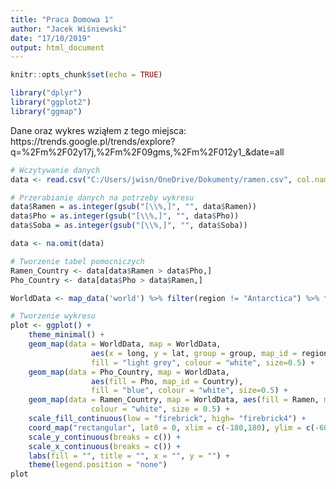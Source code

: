 ---
title: "Praca Domowa 1"
author: "Jacek Wiśniewski"
date: "17/10/2019"
output: html_document
---

```{r setup, include=FALSE}
knitr::opts_chunk$set(echo = TRUE)
```
```{r, echo=FALSE, include=FALSE}

library("dplyr")
library("ggplot2")
library("ggmap")
```
Dane oraz wykres wziąłem z tego miejsca:
https://trends.google.pl/trends/explore?q=%2Fm%2F02y17j,%2Fm%2F09gms,%2Fm%2F012y1_&date=all
```{r, warning=FALSE}
# Wczytywanie danych
data <- read.csv("C:/Users/jwisn/OneDrive/Dokumenty/ramen.csv", col.names = c("Country", "Pho", "Ramen", "Soba"), skip = 2)

# Przerabianie danych na potrzeby wykresu 
data$Ramen = as.integer(gsub("[\\%,]", "", data$Ramen))
data$Pho = as.integer(gsub("[\\%,]", "", data$Pho))
data$Soba = as.integer(gsub("[\\%,]", "", data$Soba))

data <- na.omit(data)

# Tworzenie tabel pomocniczych
Ramen_Country <- data[data$Ramen > data$Pho,]
Pho_Country <- data[data$Pho > data$Ramen,]

WorldData <- map_data('world') %>% filter(region != "Antarctica") %>% fortify

# Tworzenie wykresu
plot <- ggplot() +
    theme_minimal() +
    geom_map(data = WorldData, map = WorldData,
                  aes(x = long, y = lat, group = group, map_id = region),
                  fill = "light grey", colour = "white", size=0.5) +
    geom_map(data = Pho_Country, map = WorldData,
                  aes(fill = Pho, map_id = Country),
                  fill = "blue", colour = "white", size=0.5) +
    geom_map(data = Ramen_Country, map = WorldData, aes(fill = Ramen, map_id = Country),
                  colour = "white", size = 0.5) +
    scale_fill_continuous(low = "firebrick", high= "firebrick4") +
    coord_map("rectangular", lat0 = 0, xlim = c(-180,180), ylim = c(-60, 90)) +
    scale_y_continuous(breaks = c()) +
    scale_x_continuous(breaks = c()) +
    labs(fill = "", title = "", x = "", y = "") +
    theme(legend.position = "none")
plot
```
